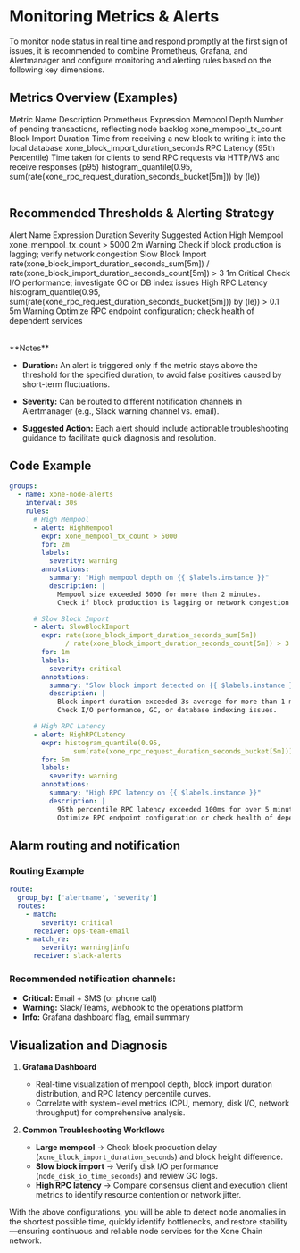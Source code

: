 
# Monitoring Metrics & Alerts

To monitor node status in real time and respond promptly at the first sign of issues, it is recommended to combine <Link className='text-primaryHue' isExternal showAnchorIcon href="https://prometheus.io/">Prometheus</Link>, <Link className='text-primaryHue' isExternal showAnchorIcon href="https://grafana.com/">Grafana</Link>, and <Link className='text-primaryHue' isExternal showAnchorIcon href="https://prometheus.io/">Alertmanager</Link> and configure monitoring and alerting rules based on the following key dimensions.

## Metrics Overview (Examples)

<div className="overflow-x-auto">
  <Table removeWrapper aria-label="Xone Node Monitoring Metrics" className="mt-2">
    <TableHeader>
      <TableColumn>Metric Name</TableColumn>
      <TableColumn>Description</TableColumn>
      <TableColumn>Prometheus Expression</TableColumn>
    </TableHeader>
    <TableBody>
      <TableRow key="1">
        <TableCell>Mempool Depth</TableCell>
        <TableCell>Number of pending transactions, reflecting node backlog</TableCell>
        <TableCell>xone_mempool_tx_count</TableCell>
      </TableRow>
      <TableRow key="2">
        <TableCell>Block Import Duration</TableCell>
        <TableCell>Time from receiving a new block to writing it into the local database</TableCell>
        <TableCell>xone_block_import_duration_seconds</TableCell>
      </TableRow>
      <TableRow key="3">
        <TableCell>RPC Latency (95th Percentile)</TableCell>
        <TableCell>Time taken for clients to send RPC requests via HTTP/WS and receive responses (p95)</TableCell>
        <TableCell>
          histogram_quantile(0.95, sum(rate(xone_rpc_request_duration_seconds_bucket[5m])) by (le))
        </TableCell>
      </TableRow>
    </TableBody>
  </Table>
</div>

## Recommended Thresholds & Alerting Strategy

<div className="overflow-x-auto">
  <Table removeWrapper aria-label="Xone Node Alerting Rules" className="mt-2">
    <TableHeader>
      <TableColumn>Alert Name</TableColumn>
      <TableColumn>Expression</TableColumn>
      <TableColumn>Duration</TableColumn>
      <TableColumn>Severity</TableColumn>
      <TableColumn>Suggested Action</TableColumn>
    </TableHeader>
    <TableBody>
      <TableRow key="1">
        <TableCell>High Mempool</TableCell>
        <TableCell>xone_mempool_tx_count &gt; 5000</TableCell>
        <TableCell>2m</TableCell>
        <TableCell>Warning</TableCell>
        <TableCell>Check if block production is lagging; verify network congestion</TableCell>
      </TableRow>
      <TableRow key="2">
        <TableCell>Slow Block Import</TableCell>
        <TableCell>rate(xone_block_import_duration_seconds_sum[5m]) / rate(xone_block_import_duration_seconds_count[5m]) &gt; 3</TableCell>
        <TableCell>1m</TableCell>
        <TableCell>Critical</TableCell>
        <TableCell>Check I/O performance; investigate GC or DB index issues</TableCell>
      </TableRow>
      <TableRow key="3">
        <TableCell>High RPC Latency</TableCell>
        <TableCell>histogram_quantile(0.95, sum(rate(xone_rpc_request_duration_seconds_bucket[5m])) by (le)) &gt; 0.1</TableCell>
        <TableCell>5m</TableCell>
        <TableCell>Warning</TableCell>
        <TableCell>Optimize RPC endpoint configuration; check health of dependent services</TableCell>
      </TableRow>
    </TableBody>
  </Table>
</div>

<Callout type="warning">
  **Notes**

  - **Duration:** An alert is triggered only if the metric stays above the threshold for the specified duration, to avoid false positives caused by short-term fluctuations.

  - **Severity:** Can be routed to different notification channels in Alertmanager (e.g., Slack warning channel vs. email).

  - **Suggested Action:** Each alert should include actionable troubleshooting guidance to facilitate quick diagnosis and resolution.
</Callout>

## Code Example

```yaml showLineNumbers copy
groups:
  - name: xone-node-alerts
    interval: 30s
    rules:
      # High Mempool
      - alert: HighMempool
        expr: xone_mempool_tx_count > 5000
        for: 2m
        labels:
          severity: warning
        annotations:
          summary: "High mempool depth on {{ $labels.instance }}"
          description: |
            Mempool size exceeded 5000 for more than 2 minutes.
            Check if block production is lagging or network congestion is occurring.

      # Slow Block Import
      - alert: SlowBlockImport
        expr: rate(xone_block_import_duration_seconds_sum[5m])
              / rate(xone_block_import_duration_seconds_count[5m]) > 3
        for: 1m
        labels:
          severity: critical
        annotations:
          summary: "Slow block import detected on {{ $labels.instance }}"
          description: |
            Block import duration exceeded 3s average for more than 1 minute.
            Check I/O performance, GC, or database indexing issues.

      # High RPC Latency
      - alert: HighRPCLatency
        expr: histogram_quantile(0.95,
                sum(rate(xone_rpc_request_duration_seconds_bucket[5m])) by (le)) > 0.1
        for: 5m
        labels:
          severity: warning
        annotations:
          summary: "High RPC latency on {{ $labels.instance }}"
          description: |
            95th percentile RPC latency exceeded 100ms for over 5 minutes.
            Optimize RPC endpoint configuration or check health of dependent services.
```

## Alarm routing and notification

### Routing Example
```yaml showLineNumbers copy
route:
  group_by: ['alertname', 'severity']
  routes:
    - match:
        severity: critical
      receiver: ops-team-email
    - match_re:
        severity: warning|info
      receiver: slack-alerts
```

### Recommended notification channels:
- **Critical:** Email + SMS (or phone call)
- **Warning:** Slack/Teams, webhook to the operations platform
- **Info:** Grafana dashboard flag, email summary

## Visualization and Diagnosis

1. **Grafana Dashboard**

   * Real-time visualization of mempool depth, block import duration distribution, and RPC latency percentile curves.
   * Correlate with system-level metrics (CPU, memory, disk I/O, network throughput) for comprehensive analysis.

2. **Common Troubleshooting Workflows**

   * **Large mempool** → Check block production delay (`xone_block_import_duration_seconds`) and block height difference.
   * **Slow block import** → Verify disk I/O performance (`node_disk_io_time_seconds`) and review GC logs.
   * **High RPC latency** → Compare consensus client and execution client metrics to identify resource contention or network jitter.

With the above configurations, you will be able to detect node anomalies in the shortest possible time, quickly identify bottlenecks, and restore stability—ensuring continuous and reliable node services for the Xone Chain network.

<ContactInfo />